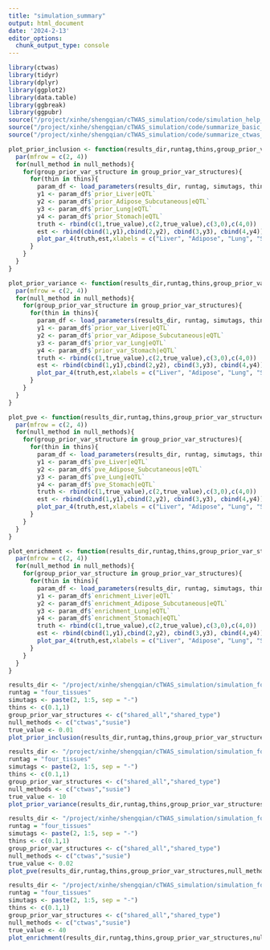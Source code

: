 ```yaml
---
title: "simulation_summary"
output: html_document
date: '2024-2-13'
editor_options: 
  chunk_output_type: console
---
```


```r
library(ctwas)
library(tidyr)
library(dplyr)
library(ggplot2)
library(data.table)
library(ggbreak) 
library(ggpubr)
source("/project/xinhe/shengqian/cTWAS_simulation/code/simulation_help_functions.R")
source("/project/xinhe/shengqian/cTWAS_simulation/code/summarize_basic_plots.R")
source("/project/xinhe/shengqian/cTWAS_simulation/code/summarize_ctwas_plots.R")

plot_prior_inclusion <- function(results_dir,runtag,thins,group_prior_var_structures,null_methods,true_value){
  par(mfrow = c(2, 4))
  for(null_method in null_methods){
    for(group_prior_var_structure in group_prior_var_structures){
      for(thin in thins){
        param_df <- load_parameters(results_dir, runtag, simutags, thin, group_prior_var_structure, null_method)
        y1 <- param_df$`prior_Liver|eQTL`
        y2 <- param_df$`prior_Adipose_Subcutaneous|eQTL`
        y3 <- param_df$`prior_Lung|eQTL`
        y4 <- param_df$`prior_Stomach|eQTL`
        truth <- rbind(c(1,true_value),c(2,true_value),c(3,0),c(4,0))
        est <- rbind(cbind(1,y1),cbind(2,y2), cbind(3,y3), cbind(4,y4))
        plot_par_4(truth,est,xlabels = c("Liver", "Adipose", "Lung", "Stomach"),ylim=c(0,true_value*2),ylab="Prior inclusion", main=paste0("thin",thin,",",group_prior_var_structure,",",null_method))
      }
    }
  }
}

plot_prior_variance <- function(results_dir,runtag,thins,group_prior_var_structures,null_methods,true_value){
  par(mfrow = c(2, 4))
  for(null_method in null_methods){
    for(group_prior_var_structure in group_prior_var_structures){
      for(thin in thins){
        param_df <- load_parameters(results_dir, runtag, simutags, thin, group_prior_var_structure, null_method)
        y1 <- param_df$`prior_var_Liver|eQTL`
        y2 <- param_df$`prior_var_Adipose_Subcutaneous|eQTL`
        y3 <- param_df$`prior_var_Lung|eQTL`
        y4 <- param_df$`prior_var_Stomach|eQTL`
        truth <- rbind(c(1,true_value),c(2,true_value),c(3,0),c(4,0))
        est <- rbind(cbind(1,y1),cbind(2,y2), cbind(3,y3), cbind(4,y4))
        plot_par_4(truth,est,xlabels = c("Liver", "Adipose", "Lung", "Stomach"),ylim=c(0,true_value*2),ylab="Prior variance", main=paste0("thin",thin,",",group_prior_var_structure,",",null_method))
      }
    }
  }
}

plot_pve <- function(results_dir,runtag,thins,group_prior_var_structures,null_methods,true_value){
  par(mfrow = c(2, 4))
  for(null_method in null_methods){
    for(group_prior_var_structure in group_prior_var_structures){
      for(thin in thins){
        param_df <- load_parameters(results_dir, runtag, simutags, thin, group_prior_var_structure, null_method)
        y1 <- param_df$`pve_Liver|eQTL`
        y2 <- param_df$`pve_Adipose_Subcutaneous|eQTL`
        y3 <- param_df$`pve_Lung|eQTL`
        y4 <- param_df$`pve_Stomach|eQTL`
        truth <- rbind(c(1,true_value),c(2,true_value),c(3,0),c(4,0))
        est <- rbind(cbind(1,y1),cbind(2,y2), cbind(3,y3), cbind(4,y4))
        plot_par_4(truth,est,xlabels = c("Liver", "Adipose", "Lung", "Stomach"),ylim=c(0,true_value*2),ylab="PVE", main=paste0("thin",thin,",",group_prior_var_structure,",",null_method))
      }
    }
  }
}

plot_enrichment <- function(results_dir,runtag,thins,group_prior_var_structures,null_methods,true_value){
  par(mfrow = c(2, 4))
  for(null_method in null_methods){
    for(group_prior_var_structure in group_prior_var_structures){
      for(thin in thins){
        param_df <- load_parameters(results_dir, runtag, simutags, thin, group_prior_var_structure, null_method)
        y1 <- param_df$`enrichment_Liver|eQTL`
        y2 <- param_df$`enrichment_Adipose_Subcutaneous|eQTL`
        y3 <- param_df$`enrichment_Lung|eQTL`
        y4 <- param_df$`enrichment_Stomach|eQTL`
        truth <- rbind(c(1,true_value),c(2,true_value),c(3,0),c(4,0))
        est <- rbind(cbind(1,y1),cbind(2,y2), cbind(3,y3), cbind(4,y4))
        plot_par_4(truth,est,xlabels = c("Liver", "Adipose", "Lung", "Stomach"),ylim=c(0,true_value*2),ylab="Enrichment", main=paste0("thin",thin,",",group_prior_var_structure,",",null_method))
      }
    }
  }
}
```

```r
results_dir <- "/project/xinhe/shengqian/cTWAS_simulation/simulation_four_tissues_expression/"
runtag = "four_tissues"
simutags <- paste(2, 1:5, sep = "-")
thins <- c(0.1,1)
group_prior_var_structures <- c("shared_all","shared_type")
null_methods <- c("ctwas","susie")
true_value <- 0.01
plot_prior_inclusion(results_dir,runtag,thins,group_prior_var_structures,null_methods,true_value)
```

```r
results_dir <- "/project/xinhe/shengqian/cTWAS_simulation/simulation_four_tissues_expression/"
runtag = "four_tissues"
simutags <- paste(2, 1:5, sep = "-")
thins <- c(0.1,1)
group_prior_var_structures <- c("shared_all","shared_type")
null_methods <- c("ctwas","susie")
true_value <- 10
plot_prior_variance(results_dir,runtag,thins,group_prior_var_structures,null_methods,true_value)
```

```r
results_dir <- "/project/xinhe/shengqian/cTWAS_simulation/simulation_four_tissues_expression/"
runtag = "four_tissues"
simutags <- paste(2, 1:5, sep = "-")
thins <- c(0.1,1)
group_prior_var_structures <- c("shared_all","shared_type")
null_methods <- c("ctwas","susie")
true_value <- 0.02
plot_pve(results_dir,runtag,thins,group_prior_var_structures,null_methods,true_value)
```

```r
results_dir <- "/project/xinhe/shengqian/cTWAS_simulation/simulation_four_tissues_expression/"
runtag = "four_tissues"
simutags <- paste(2, 1:5, sep = "-")
thins <- c(0.1,1)
group_prior_var_structures <- c("shared_all","shared_type")
null_methods <- c("ctwas","susie")
true_value <- 40
plot_enrichment(results_dir,runtag,thins,group_prior_var_structures,null_methods,true_value)
```